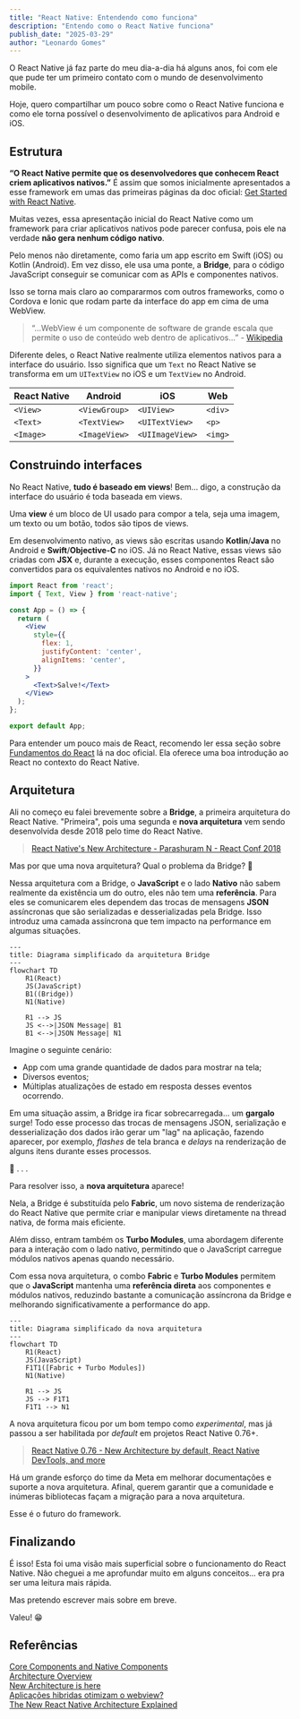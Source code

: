 ```yaml
---
title: "React Native: Entendendo como funciona"
description: "Entendo como o React Native funciona"
publish_date: "2025-03-29"
author: "Leonardo Gomes"
---
```


O React Native já faz parte do meu dia-a-dia há alguns anos, foi com ele que pude ter um primeiro contato com o mundo de desenvolvimento mobile.

Hoje, quero compartilhar um pouco sobre como o React Native funciona e como ele torna possível o desenvolvimento de aplicativos para Android e iOS.
## Estrutura
**“O React Native permite que os desenvolvedores que conhecem React criem aplicativos nativos.”** É assim que somos inicialmente apresentados a esse framework em umas das primeiras páginas da doc oficial: [Get Started with React Native](https://reactnative.dev/docs/environment-setup).

Muitas vezes, essa apresentação inicial do React Native como um framework para criar aplicativos nativos pode parecer confusa, pois ele na verdade **não gera nenhum código nativo**.

Pelo menos não diretamente, como faria um app escrito em Swift (iOS) ou Kotlin (Android). Em vez disso, ele usa uma ponte, a **Bridge**, para o código JavaScript conseguir se comunicar com as APIs e componentes nativos. 

Isso se torna mais claro ao compararmos com outros frameworks, como o Cordova e Ionic que rodam parte da interface do app em cima de uma WebView.

> “...WebView é um componente de software de grande escala que permite o uso de conteúdo web dentro de aplicativos...” - [Wikipedia](https://en.wikipedia.org/wiki/WebView)

Diferente deles, o React Native realmente utiliza elementos nativos para a interface do usuário. Isso significa que um `Text` no React Native se transforma em um `UITextView` no iOS e um `TextView` no Android.

| React Native | Android       | iOS             | Web     |
| ------------ | ------------- | --------------- | ------- |
| `<View>`     | `<ViewGroup>` | `<UIView>`      | `<div>` |
| `<Text>`     | `<TextView>`  | `<UITextView>`  | `<p>`   |
| `<Image>`    | `<ImageView>` | `<UIImageView>` | `<img>` |

## Construindo interfaces
No React Native, **tudo é baseado em views**! Bem... digo, a construção da interface do usuário é toda baseada em views.

Uma **view** é um bloco de UI usado para compor a tela, seja uma imagem, um texto ou um botão, todos são tipos de views.

Em desenvolvimento nativo, as views são escritas usando **Kotlin**/**Java** no Android e **Swift**/**Objective-C** no iOS. Já no React Native, essas views são criadas com **JSX** e, durante a execução, esses componentes React são convertidos para os equivalentes nativos no Android e no iOS.

```jsx
import React from 'react';
import { Text, View } from 'react-native';

const App = () => {
  return (
    <View
      style={{
        flex: 1,
        justifyContent: 'center',
        alignItems: 'center',
      }}
    >
      <Text>Salve!</Text>
    </View>
  );
};

export default App;
```

Para entender um pouco mais de React, recomendo ler essa seção sobre [Fundamentos do React](https://reactnative.dev/docs/intro-react) lá na doc oficial. Ela oferece uma boa introdução ao React no contexto do React Native.
## Arquitetura
Ali no começo eu falei brevemente sobre a **Bridge**, a primeira arquitetura do React Native. "Primeira", pois uma segunda e **nova arquitetura** vem sendo desenvolvida desde 2018 pelo time do React Native.

> [React Native's New Architecture - Parashuram N - React Conf 2018](https://www.youtube.com/watch?v=UcqRXTriUVI)

Mas por que uma nova arquitetura? Qual o problema da Bridge? 🤔

Nessa arquitetura com a Bridge, o **JavaScript** e o lado **Nativo** não sabem realmente da existência um do outro, eles não tem uma **referência**. Para eles se comunicarem eles dependem das trocas de mensagens **JSON** assíncronas que são serializadas e desserializadas pela Bridge. Isso introduz uma camada assíncrona que tem impacto na performance em algumas situações.

```mermaid
---
title: Diagrama simplificado da arquitetura Bridge
---
flowchart TD
    R1(React)
    JS(JavaScript)
    B1((Bridge))
    N1(Native)

    R1 --> JS
    JS <-->|JSON Message| B1
    B1 <-->|JSON Message| N1
```

Imagine o seguinte cenário:

- App com uma grande quantidade de dados para mostrar na tela;
- Diversos eventos;
- Múltiplas atualizações de estado em resposta desses eventos ocorrendo.

Em uma situação assim, a Bridge ira ficar sobrecarregada... um **gargalo** surge! Todo esse processo das trocas de mensagens JSON, serialização e desserialização dos dados irão gerar um "lag" na aplicação, fazendo aparecer, por exemplo, *flashes* de tela branca e *delays* na renderização de alguns itens durante esses processos.

<div style={{ textAlign: 'center', fontSize: 'var(--font-size-lg)' }}>🫠 . . .</div>

Para resolver isso, a **nova arquitetura** aparece!

Nela, a Bridge é substituída pelo **Fabric**, um novo sistema de renderização do React Native que permite criar e manipular views diretamente na thread nativa, de forma mais eficiente.

Além disso, entram também os **Turbo Modules**, uma abordagem diferente para a interação com o lado nativo, permitindo que o JavaScript carregue módulos nativos apenas quando necessário.

Com essa nova arquitetura, o combo **Fabric** e **Turbo Modules** permitem que o **JavaScript** mantenha uma **referência direta** aos componentes e módulos nativos, reduzindo bastante a comunicação assíncrona da Bridge e melhorando significativamente a performance do app.

```mermaid
---
title: Diagrama simplificado da nova arquitetura
---
flowchart TD
    R1(React)
    JS(JavaScript)
    F1T1([Fabric + Turbo Modules])
    N1(Native)

    R1 --> JS
    JS --> F1T1
    F1T1 --> N1
```

A nova arquitetura ficou por um bom tempo como *experimental*, mas já passou a ser habilitada por *default* em projetos React Native 0.76+.

> [React Native 0.76 - New Architecture by default, React Native DevTools, and more](https://reactnative.dev/blog/2024/10/23/release-0.76-new-architecture)

Há um grande esforço do time da Meta em melhorar documentações e suporte a nova arquitetura. Afinal, querem garantir que a comunidade e inúmeras bibliotecas façam a migração para a nova arquitetura.

Esse é o futuro do framework.
## Finalizando
É isso! Esta foi uma visão mais superficial sobre o funcionamento do React Native. Não cheguei a me aprofundar muito em alguns conceitos... era pra ser uma leitura mais rápida.

Mas pretendo escrever mais sobre em breve.

Valeu! 😁
## Referências
[Core Components and Native Components](https://reactnative.dev/docs/intro-react-native-components)<br/>
[Architecture Overview](https://reactnative.dev/architecture/overview)<br/>
[New Architecture is here](https://reactnative.dev/blog/2024/10/23/the-new-architecture-is-here)<br/>
[Aplicações hibridas otimizam o webview?](https://pt.stackoverflow.com/questions/125990/aplica%C3%A7%C3%B5es-hibridas-otimizam-o-webview)<br/>
[The New React Native Architecture Explained](https://commerce.nearform.com/blog/2019/react-codegen-part-1/)